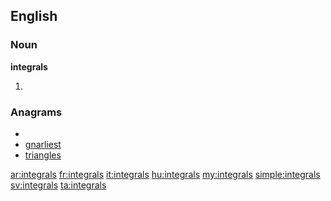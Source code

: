==English==

===Noun===
'''integrals'''

# {{plural of|integral}}

===Anagrams===
* {{alphagram|aegilnrst}}
* [[gnarliest#English|gnarliest]]
* [[triangles#English|triangles]]

[[ar:integrals]]
[[fr:integrals]]
[[it:integrals]]
[[hu:integrals]]
[[my:integrals]]
[[simple:integrals]]
[[sv:integrals]]
[[ta:integrals]]